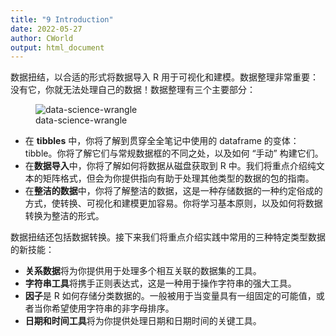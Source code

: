 ```yaml
---
title: "9 Introduction"
date: 2022-05-27
author: CWorld
output: html_document
---
```


数据扭结，以合适的形式将数据导入 R 用于可视化和建模。数据整理非常重要：没有它，你就无法处理自己的数据！数据整理有三个主要部分：

![data-science-wrangle](https://d33wubrfki0l68.cloudfront.net/e3f9e555d0035731c04642ceb58a03fb84b98a7d/4f070/diagrams/data-science-wrangle.png)

- 在 **tibbles** 中，你将了解到贯穿全全笔记中使用的 dataframe 的变体：tibble。你将了解它们与常规数据框的不同之处，以及如何 “手动” 构建它们。
- 在**数据导入**中，你将了解如何将数据从磁盘获取到 R 中。我们将重点介绍纯文本的矩阵格式，但会为你提供指向有助于处理其他类型的数据的包的指南。
- 在**整洁的数据**中，你将了解整洁的数据，这是一种存储数据的一种约定俗成的方式，使转换、可视化和建模更加容易。你将学习基本原则，以及如何将数据转换为整洁的形式。

数据扭结还包括数据转换。接下来我们将重点介绍实践中常用的三种特定类型数据的新技能：

- **关系数据**将为你提供用于处理多个相互关联的数据集的工具。
- **字符串工具**将携手正则表达式，这是一种用于操作字符串的强大工具。
- **因子**是 R 如何存储分类数据的。一般被用于当变量具有一组固定的可能值，或者当你希望使用字符串的非字母排序。
- **日期和时间工具**将为你提供处理日期和日期时间的关键工具。